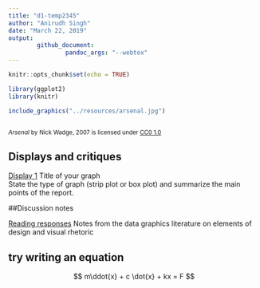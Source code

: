 ```yaml
---
title: "d1-temp2345"
author: "Anirudh Singh"
date: "March 22, 2019"
output: 
        github_document:
                pandoc_args: "--webtex"
---
```


```r
knitr::opts_chunk$set(echo = TRUE)
```


```r
library(ggplot2)
library(knitr)

```

```r
include_graphics("../resources/arsenal.jpg")


```  
<small>
<br>
<i>Arsenal</i> 
by Nick Wadge, 2007 is licensed under 
<a href="https://creativecommons.org/licenses/by-nc/2.0/">CC0 1.0</a>
<br>
</small>

## Displays and critiques 

[Display 1](reports/d1-temp.md) Title of your graph        
State the type of graph (strip plot or box plot) and summarize the main points of the report.


##Discussion notes

[Reading responses](reports/reading-responses.md) Notes from the data graphics literature on elements of design and visual rhetoric


##  try writing an equation 

$$
m\ddot{x} + c \dot{x} + kx = F
$$



